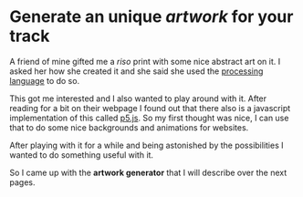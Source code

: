 # Generate an unique *artwork* for your track

A friend of mine gifted me a *riso* print with some nice abstract art on it. I asked her how she
created it and she said she used the [processing language](https://processing.org/) to do so.

This got me interested and I also wanted to play around with it. After reading for a bit on their
webpage I found out that there also is a javascript implementation of this called
[p5.js](https://p5js.org/).
So my first thought was nice, I can use that to do some nice backgrounds and animations for websites.

After playing with it for a while and being astonished by the possibilities I wanted to do
something useful with it.

So I came up with the **artwork generator** that I will describe over the next pages.

